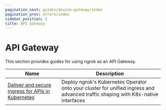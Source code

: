 ```yaml
---
pagination_next: guides/device-gateway/index
pagination_prev: errors/index
sidebar_position: 2
title: API Gateway
---
```


# API Gateway

This section provides guides for using ngrok as an API Gateway.

| Name                                                                | Description                                                                                                                      |
| ------------------------------------------------------------------- | -------------------------------------------------------------------------------------------------------------------------------- |
| [Deliver and secure ingress for APIs in Kubernetes](kubernetes.mdx) | Deploy ngrok's Kubernetes Operator onto your cluster for unified ingress and advanced traffic shaping with K8s-native interfaces |
